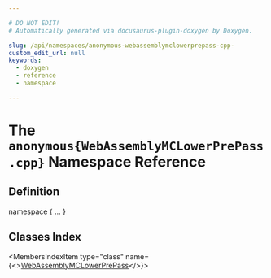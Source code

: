 ```yaml
---

# DO NOT EDIT!
# Automatically generated via docusaurus-plugin-doxygen by Doxygen.

slug: /api/namespaces/anonymous-webassemblymclowerprepass-cpp-
custom_edit_url: null
keywords:
  - doxygen
  - reference
  - namespace

---
```





# The `anonymous{WebAssemblyMCLowerPrePass.cpp}` Namespace Reference

<DoxygenPage pluginConfig={pluginConfig}>



## Definition

<CodeBlock>namespace &#123; ... &#125;</CodeBlock>

## Classes Index

<MembersIndex>

<MembersIndexItem
  type="class"
  name={<><a href="/docs/api/classes/anonymous-namespace-webassemblymclowerprepass-cpp-/webassemblymclowerprepass">WebAssemblyMCLowerPrePass</a></>}>
</MembersIndexItem>

</MembersIndex>


</DoxygenPage>
